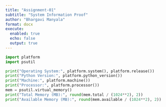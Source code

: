 ```yaml
---
title: "Assignment-01"
subtitle: "System Information Proof"
author: "Bhargavi Manyala"
format: docx
execute:
  enabled: true
  echo: false
  output: true
---
```

```python
import platform
import psutil

print("Operating System:", platform.system(), platform.release())
print("Python Version:", platform.python_version())
print("Machine:", platform.machine())
print("Processor:", platform.processor())
mem = psutil.virtual_memory()
print("Total Memory (MB):", round(mem.total / (1024**2), 2))
print("Available Memory (MB):", round(mem.available / (1024**2), 2))
```


